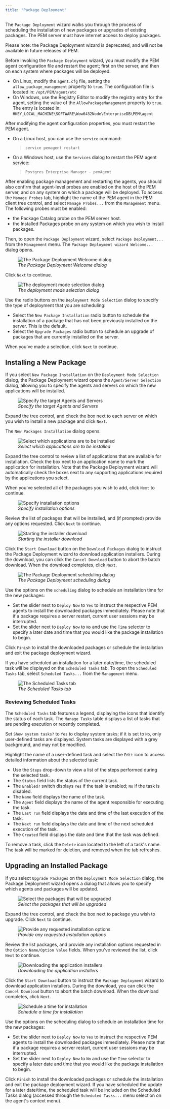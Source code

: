 ```yaml
---
title: "Package Deployment"
---
```






The `Package Deployment` wizard walks you through the process of scheduling the installation of new packages or upgrades of existing packages. The PEM server must have internet access to deploy packages.

Please note: the Package Deployment wizard is deprecated, and will not be available in future releases of PEM.

Before invoking the `Package Deployment` wizard, you must modify the PEM agent configuration file and restart the agent; first on the server, and then on each system where packages will be deployed.

-   On Linux, modify the `agent.cfg` file, setting the `allow_package_management` property to `true`. The configuration file is located in: `/opt/PEM/agent/etc`
-   On Windows, use the Registry Editor to modify the registry entry for the agent, setting the value of the `AllowPackageManagement` property to `true`. The entry is located in: `HKEY_LOCAL_MACHINE\SOFTWARE\Wow6432Node\EnterpriseDB\PEM\agent`

After modifying the agent configuration properties, you must restart the PEM agent.

-   On a Linux host, you can use the `service` command:

    > `service pemagent restart`

-   On a Windows host, use the `Services` dialog to restart the PEM agent service:

    > `Postgres Enterprise Manager - pemAgent`

After enabling package management and restarting the agents, you should also confirm that agent-level probes are enabled on the host of the PEM server, and on any system on which a package will be deployed. To access the `Manage Probes` tab, highlight the name of the PEM agent in the PEM client tree control, and select `Manage Probes...` from the `Management` menu. The following probes must be enabled:

-   the Package Catalog probe on the PEM server host.
-   the Installed Packages probe on any system on which you wish to install packages.

Then, to open the `Package Deployment` wizard, select `Package Deployment...` from the `Management` menu. The `Package Deployment wizard Welcome...` dialog opens.

<figure><img src="images/package_deployment_welcome.png" class="align-center" alt="The Package Deployment Welcome dialog" /><figcaption aria-hidden="true"><em>The Package Deployment Welcome dialog</em></figcaption></figure>

Click `Next` to continue.

<figure><img src="images/package_deployment_mode_selection.png" class="align-center" alt="The deployment mode selection dialog" /><figcaption aria-hidden="true"><em>The deployment mode selection dialog</em></figcaption></figure>

Use the radio buttons on the `Deployment Mode Selection` dialog to specify the type of deployment that you are scheduling:

-   Select the `New Package Installation` radio button to schedule the installation of a package that has not been previously installed on the server. This is the default.
-   Select the `Upgrade Packages` radio button to schedule an upgrade of packages that are currently installed on the server.

When you've made a selection, click `Next` to continue.

## Installing a New Package

If you select `New Package Installation` on the `Deployment Mode Selection` dialog, the Package Deployment wizard opens the `Agent/Server Selection` dialog, allowing you to specify the agents and servers on which the new applications will be installed.

<figure><img src="images/package_deployment_agent_server_selection.png" class="align-center" alt="Specify the target Agents and Servers" /><figcaption aria-hidden="true"><em>Specify the target Agents and Servers</em></figcaption></figure>

Expand the tree control, and check the box next to each server on which you wish to install a new package and click `Next`.

The `New Packages Installation` dialog opens.

<figure><img src="images/package_deployment_select_applications.png" class="align-center" alt="Select which applications are to be installed" /><figcaption aria-hidden="true"><em>Select which applications are to be installed</em></figcaption></figure>

Expand the tree control to review a list of applications that are available for installation. Check the box next to an application name to mark the application for installation. Note that the Package Deployment wizard will automatically check the boxes next to any supporting applications required by the applications you select.

When you've selected all of the packages you wish to add, click `Next` to continue.

<figure><img src="images/package_deployment_specify_installation_option.png" class="align-center" alt="Specify installation options" /><figcaption aria-hidden="true"><em>Specify installation options</em></figcaption></figure>

Review the list of packages that will be installed, and (if prompted) provide any options requested. Click `Next` to continue.

<figure><img src="images/package_deployment_start_installer_download.png" class="align-center" alt="Starting the installer download" /><figcaption aria-hidden="true"><em>Starting the installer download</em></figcaption></figure>

Click the `Start Download` button on the `Download Packages` dialog to instruct the Package Deployment wizard to download application installers. During the download, you can click the `Cancel Download` button to abort the batch download. When the download completes, click `Next`.

<figure><img src="images/package_deployment_scheduler.png" class="align-center" alt="The Package Deployment scheduling dialog" /><figcaption aria-hidden="true"><em>The Package Deployment scheduling dialog</em></figcaption></figure>

Use the options on the `scheduling` dialog to schedule an installation time for the new packages:

-   Set the slider next to `Deploy Now` to `Yes` to instruct the respective PEM agents to install the downloaded packages immediately. Please note that if a package requires a server restart, current user sessions may be interrupted.
-   Set the slider next to `Deploy Now` to `No` and use the `Time` selector to specify a later date and time that you would like the package installation to begin.

Click `Finish` to install the downloaded packages or schedule the installation and exit the package deployment wizard.

If you have scheduled an installation for a later date/time, the scheduled task will be displayed on the `Scheduled Tasks` tab. To open the `Scheduled Tasks` tab, select `Scheduled Tasks...` from the `Management` menu.

<figure><img src="images/scheduled_task_tab.png" class="align-center" alt="The Scheduled Tasks tab" /><figcaption aria-hidden="true"><em>The Scheduled Tasks tab</em></figcaption></figure>

### Reviewing Scheduled Tasks



The `Scheduled Tasks` tab features a legend, displaying the icons that identify the status of each task. The `Manage Tasks` table displays a list of tasks that are pending execution or recently completed.

Set `Show system tasks?` to `Yes` to display system tasks; if it is set to `No`, only user-defined tasks are displayed. System tasks are displayed with a grey background, and may not be modified.

Highlight the name of a user-defined task and select the `Edit` icon to access detailed information about the selected task:

-   Use the `Steps` drop-down to view a list of the steps performed during the selected task.
-   The `Status` field lists the status of the current task.
-   The `Enabled?` switch displays `Yes` if the task is enabled; `No` if the task is disabled.
-   The `Name` field displays the name of the task.
-   The `Agent` field displays the name of the agent responsible for executing the task.
-   The `Last run` field displays the date and time of the last execution of the task.
-   The `Next run` field displays the date and time of the next scheduled execution of the task.
-   The `Created` field displays the date and time that the task was defined.

To remove a task, click the `Delete` icon located to the left of a task's name. The task will be marked for deletion, and removed when the tab refreshes.

## Upgrading an Installed Package



If you select `Upgrade Packages` on the `Deployment Mode Selection` dialog, the Package Deployment wizard opens a dialog that allows you to specify which agents and packages will be updated.

<figure><img src="images/select_package_upgrade.png" class="align-center" alt="Select the packages that will be upgraded" /><figcaption aria-hidden="true"><em>Select the packages that will be upgraded</em></figcaption></figure>

Expand the tree control, and check the box next to package you wish to upgrade. Click `Next` to continue.

<figure><img src="images/package_deployment_specify_installation_option.png" class="align-center" alt="Provide any requested installation options" /><figcaption aria-hidden="true"><em>Provide any requested installation options</em></figcaption></figure>

Review the list packages, and provide any installation options requested in the `Option Name/Option Value` fields. When you've reviewed the list, click `Next` to continue.

<figure><img src="images/package_deployment_start_installer_download.png" class="align-center" alt="Downloading the application installers" /><figcaption aria-hidden="true"><em>Downloading the application installers</em></figcaption></figure>

Click the `Start Download` button to instruct the `Package Deployment` wizard to download application installers. During the download, you can click the `Cancel Download` button to abort the batch download. When the download completes, click `Next`.

<figure><img src="images/package_deployment_scheduler.png" class="align-center" alt="Schedule a time for installation" /><figcaption aria-hidden="true"><em>Schedule a time for installation</em></figcaption></figure>

Use the options on the scheduling dialog to schedule an installation time for the new packages:

-   Set the slider next to `Deploy Now` to `Yes` to instruct the respective PEM agents to install the downloaded packages immediately. Please note that if a package requires a server restart, current user sessions may be interrupted.
-   Set the slider next to `Deploy Now` to `No` and use the `Time` selector to specify a later date and time that you would like the package installation to begin.

Click `Finish` to install the downloaded packages or schedule the installation and exit the package deployment wizard. If you have scheduled the update for a later date/time, the scheduled task will be included on the Scheduled Tasks dialog (accessed through the `Scheduled Tasks...` menu selection on the agent's context menu).
